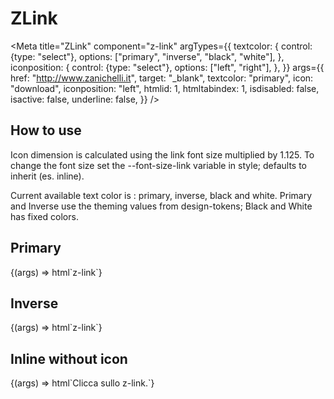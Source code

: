
# ZLink

<Meta
  title="ZLink"
  component="z-link"
  argTypes={{
    textcolor: {
      control: {type: "select"},
      options: ["primary", "inverse", "black", "white"],
    },
    iconposition: {
      control: {type: "select"},
      options: ["left", "right"],
    },
  }}
  args={{
    href: "http://www.zanichelli.it",
    target: "_blank",
    textcolor: "primary",
    icon: "download",
    iconposition: "left",
    htmlid: 1,
    htmltabindex: 1,
    isdisabled: false,
    isactive: false,
    underline: false,
  }}
/>

## How to use

Icon dimension is calculated using the link font size multiplied by 1.125. To change the font size set the --font-size-link variable in style; defaults to inherit (es. inline).

Current available text color is : primary, inverse, black and white. Primary and Inverse use the theming values from design-tokens; Black and White has fixed colors.

## Primary

<Canvas>
  <Story name="Primary">
    {(args) => html`<z-link
      href="${args.href}"
      target="${args.target}"
      textcolor="${args.textcolor}"
      icon="${args.icon}"
      iconposition="${args.iconposition}"
      htmlid="${args.htmlid}"
      htmltabindex="${args.htmltabindex}"
      isdisabled="${args.isdisabled}"
      isactive="${args.isactive}"
      underline="${args.underline}"
      >z-link</z-link
    >`}
  </Story>
</Canvas>

## Inverse

<Canvas>
  <Story name="Inverse">
    {(args) => html`<span style="display: inline-flex; padding: var(--space-unit); background: var(--gray900);">
      <z-link
        href="${args.href}"
        target="${args.target}"
        textcolor="inverse"
        icon="${args.icon}"
        iconposition="${args.iconposition}"
        htmlid="${args.htmlid}"
        htmltabindex="${args.htmltabindex}"
        isdisabled="${args.isdisabled}"
        isactive="${args.isactive}"
        underline="${args.underline}"
        >z-link</z-link
      >
    </span>`}
  </Story>
</Canvas>

## Inline without icon

<Canvas>
  <Story name="Inline without icon">
    {(args) => html`<span class="body-1"
      >Clicca sullo
      <z-link
        href="${args.href}"
        target="${args.target}"
        textcolor="${args.textcolor}"
        htmlid="${args.htmlid}"
        htmltabindex="${args.htmltabindex}"
        isdisabled="${args.isdisabled}"
        isactive="${args.isactive}"
        underline="true"
        >z-link</z-link
      >.</span
    >`}
  </Story>
</Canvas>

<ArgsTable of="z-link" />
